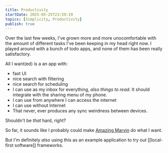 ```yaml
---
title: Productivity
startDate: 2025-05-25T23:59:19
topics: [Simplicity, Productivity]
publish: true
---
```


Over the last few weeks, I've grown more and more unocomfortable with the amount of different tasks I've been keeping in my head right now. I played around with a bunch of todo apps, and none of them has been really satisfactory.

All I want(ed) is a an app with:

- fast UI
- nice search with filtering
- nice search for scheduling
- I can use as my inbox for everything, _also things to read_. It should integrate with the sharing menu of my phone.
- I can use from anywhere I can access the internet
- I can use without Internet
- That never, ever produces any sync weirdness between devices.

Shouldn't be _that_ hard, right?

So far, it sounds like I probably could make [Amazing Marvin](https://amazingmarvin.com/) do what I want.

But I'm definitely _also_ using this as an example application to try out [[local-first software]] frameworks.
